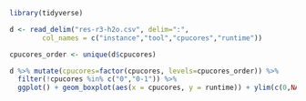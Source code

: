 ```r

library(tidyverse)

d <- read_delim("res-r3-h2o.csv", delim=":", 
        col_names = c("instance","tool","cpucores","runtime")) 

cpucores_order <- unique(d$cpucores)

d %>% mutate(cpucores=factor(cpucores, levels=cpucores_order)) %>% 
  filter(!cpucores %in% c("0","0-1")) %>% 
  ggplot() + geom_boxplot(aes(x = cpucores, y = runtime)) + ylim(c(0,NA))


```